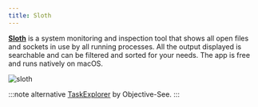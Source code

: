 ```yaml
---
title: Sloth
---
```


[**Sloth**](https://sveinbjorn.org/sloth) is a system monitoring and inspection tool that shows all open files and sockets in use by all running processes. All the output displayed is searchable and can be filtered and sorted for your needs. The app is free and runs natively on macOS.

![sloth](/sloth.webp)

:::note alternative
[TaskExplorer](https://objective-see.com/products/taskexplorer.html) by Objective-See.
:::
